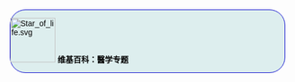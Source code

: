 <div style="background-color: #dee; border: 1px solid #0000CC; margin: 0.5em; padding: 0em; -moz-border-radius: 2em; -webkit-border-radius: 2em; border-radius: 2em; font-family:sans-serif;color:black;text-align:center；font-size:48px ">[[File:Star_of_life.svg|80px]] '''维基百科：醫学专题'''</div>